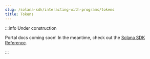 ```yaml
---
slug: /solana-sdk/interacting-with-programs/tokens
title: Tokens
---
```


:::info Under construction

Portal docs coming soon! In the meantime, check out the [Solana SDK Reference](/solana).

:::

